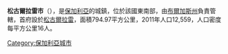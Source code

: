 '''松古爾拉雷市'''（{{lang-bg|Сунгурларе}}），是[[保加利亞|保加利亞]]的城鎮，位於該國東南部，由[[布爾加斯州|布爾加斯州]]負責管轄，首府設於[[松古爾拉雷|松古爾拉雷]]，面積794.97平方公里，2011年人口12,559，人口密度每平方公里16人。

{{coord|42|48|N|27|17|E|source:wikidata|display=title}}

{{Bulgaria-geo-stub}}
[[Category:保加利亞城市|Category:保加利亞城市]]